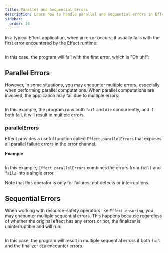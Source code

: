```yaml
---
title: Parallel and Sequential Errors
description: Learn how to handle parallel and sequential errors in Effect programming. Understand the behavior of error handling in scenarios involving parallel computations and sequential operations. Explore combinator `Effect.parallelErrors` to expose and handle multiple parallel failures efficiently.
sidebar:
  order: 10
---
```



In a typical Effect application, when an error occurs, it usually fails with the first error encountered by the Effect runtime:

```ts twoslash file=<rootDir>/parallel-and-sequential-errors/first-error.ts

```

In this case, the program will fail with the first error, which is "Oh uh!":

## Parallel Errors

However, in some situations, you may encounter multiple errors, especially when performing parallel computations. When parallel computations are involved, the application may fail due to multiple errors:

```ts twoslash file=<rootDir>/parallel-and-sequential-errors/parallel-errors.ts

```

In this example, the program runs both `fail` and `die` concurrently, and if both fail, it will result in multiple errors.

### parallelErrors

Effect provides a useful function called `Effect.parallelErrors` that exposes all parallel failure errors in the error channel.

**Example**

```ts twoslash file=<rootDir>/parallel-and-sequential-errors/parallelErrors.ts

```

In this example, `Effect.parallelErrors` combines the errors from `fail1` and `fail2` into a single error.

<Aside type="note">
  Note that this operator is only for failures, not defects or
  interruptions.
</Aside>

## Sequential Errors

When working with resource-safety operators like `Effect.ensuring`, you may encounter multiple sequential errors.
This happens because regardless of whether the original effect has any errors or not, the finalizer is uninterruptible and will run:

```ts twoslash file=<rootDir>/parallel-and-sequential-errors/sequential-errors.ts

```

In this case, the program will result in multiple sequential errors if both `fail` and the finalizer `die` encounter errors.

